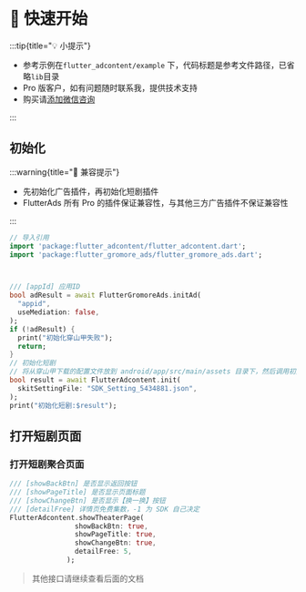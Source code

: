 
# 🦜 快速开始


:::tip{title="💡 小提示"}

 - 参考示例在`flutter_adcontent/example` 下，代码标题是参考文件路径，已省略`lib`目录
 - Pro 版客户，如有问题随时联系我，提供技术支持
 - 购买请[添加微信咨询](/start/me)

:::

## 初始化

:::warning{title="🚧 兼容提示"}

 - 先初始化广告插件，再初始化短剧插件
 - FlutterAds 所有 Pro 的插件保证兼容性，与其他三方广告插件不保证兼容性

:::

```dart title="example/main.dart"
// 导入引用
import 'package:flutter_adcontent/flutter_adcontent.dart';
import 'package:flutter_gromore_ads/flutter_gromore_ads.dart';



/// [appId] 应用ID
bool adResult = await FlutterGromoreAds.initAd(
  "appid",
  useMediation: false,
);
if (!adResult) {
  print("初始化穿山甲失败");
  return;
}
// 初始化短剧
// 将从穿山甲下载的配置文件放到 android/app/src/main/assets 目录下，然后调用初始化方法即可
bool result = await FlutterAdcontent.init(
  skitSettingFile: "SDK_Setting_5434881.json",
);
print("初始化短剧:$result");
```

## 打开短剧页面

### 打开短剧聚合页面

``` dart
/// [showBackBtn] 是否显示返回按钮
/// [showPageTitle] 是否显示页面标题
/// [showChangeBtn] 是否显示【换一换】按钮
/// [detailFree] 详情页免费集数，-1 为 SDK 自己决定
FlutterAdcontent.showTheaterPage(
                showBackBtn: true,
                showPageTitle: true,
                showChangeBtn: true,
                detailFree: 5,
              );
```

> 其他接口请继续查看后面的文档




